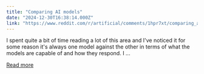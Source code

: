 ```yaml
---
title: "Comparing AI models"
date: "2024-12-30T16:38:14.000Z"
link: "https://www.reddit.com/r/artificial/comments/1hpr7xt/comparing_ai_models/"
---
```


I spent quite a bit of time reading a lot of this area and I've noticed it for some reason it's always one model against the other in terms of what the models are capable of and how they respond. 
 I ...

[Read more](https://www.reddit.com/r/artificial/comments/1hpr7xt/comparing_ai_models/)
